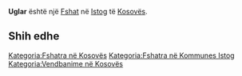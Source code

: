 {{Fshat në Kosovës
 | Emri                = Uglar
| sqi_D_name = Uglar
| sqi_D_FULL_NAME_RO = Uglar
| sqi_D_FULL_NAME_ND_RO = Uglar
| sqi_D_SORT_NAME_RG = UGLAR
| sqi_D_FULL_NAME_RG = Uglar
| sqi_D_FULL_NAME_ND_RG = Uglar
| sqi_V_name = Uglarë
| sqi_V_FULL_NAME_RO = Uglarë Buzemorave-a ose Margeshi Uglari
| sqi_V_FULL_NAME_ND_RO = Uglare Buzemorave-a ose Margeshi Uglari
| sqi_V_SORT_NAME_RG = UGLARE BUZEMORAVEAOSEMARGESHI UGLARI
| sqi_V_FULL_NAME_RG = Uglarë Buzemorave-a ose Margeshi Uglari
| sqi_V_FULL_NAME_ND_RG = Uglare Buzemorave-a ose Margeshi Uglari
| srp_N_name = Ugljare
| srp_N_FULL_NAME_RO = Ugljare
| srp_N_FULL_NAME_ND_RO = Ugljare
| srp_N_SORT_NAME_RG = UGLJARE
| srp_N_FULL_NAME_RG = Ugljare
| srp_N_FULL_NAME_ND_RG = Ugljare
| srp_NS_name = Угљаре
| srp_NS_FULL_NAME_RO = Угљаре
| srp_NS_FULL_NAME_ND_RO = Угљаре
| srp_NS_SORT_NAME_RG = УГЉАРЕ
| srp_NS_FULL_NAME_RG = Угљаре
| srp_NS_FULL_NAME_ND_RG = Угљаре

 | Emri (Rasa dhanore) = 
 | Figura              = 
 | Shteti              = Kosovo
 | Komuna              = Istog
 | Kodi postar         = 
 | Sipërfaqja          = 

 | Popullsia           = 

 | Regj. i popullsisë  = 
 | Dend. e popullsisë  = 
 | Faqja zyrtare       = 
 <!--- Koordinatat ----> 
 | Gjerësia            = 42.425556
 | Gjatësia            = 21.525278
 | Lartësia            = 
}}
'''Uglar''' është një [[Fshat]] në [[Istog]] të [[Kosovës]].

<!-- == Gjeografia == -->
<!-- == Historia == -->
<!-- == Demografia == -->
== Shih edhe ==
{{Komuna Istog}}
{{Kosovo-Administrata-Cung}}

[[Kategoria:Fshatra në Kosovës]]
[[Kategoria:Fshatra në Kommunes Istog]]
[[Kategoria:Vendbanime në Kosovës]]